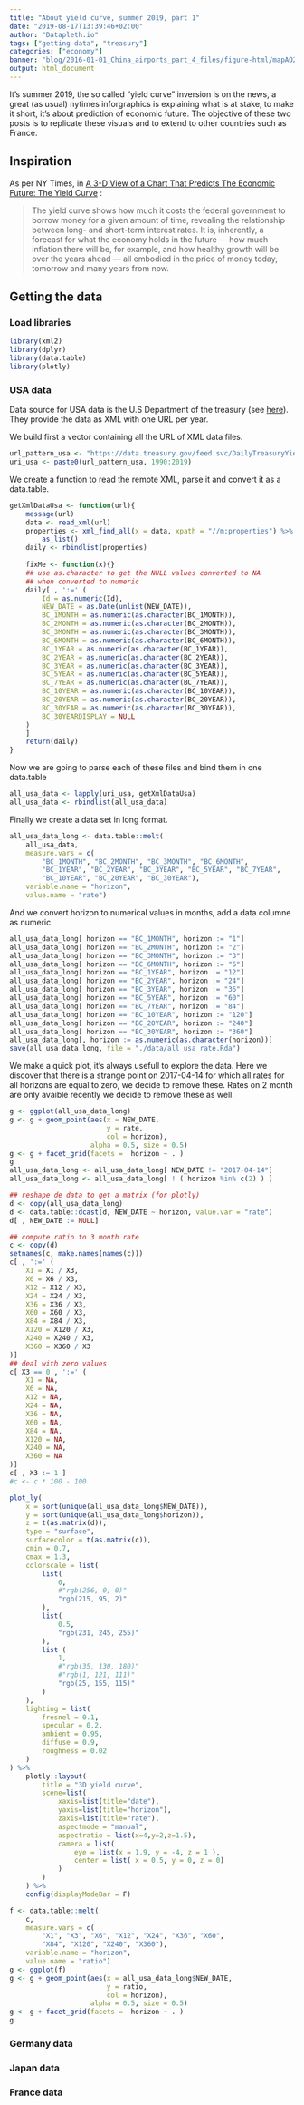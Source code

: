 ```yaml
---
title: "About yield curve, summer 2019, part 1"
date: "2019-08-17T13:39:46+02:00"
author: "Datapleth.io"
tags: ["getting data", "treasury"]
categories: ["economy"]
banner: "blog/2016-01-01_China_airports_part_4_files/figure-html/mapAO2-2.png"
output: html_document
---
```



It's summer 2019, the so called "yield curve" inversion is on the news, a great
(as usual) nytimes inforgraphics is explaining what is at stake, to make it
short, it's about prediction of economic future. The objective of these two
posts is to replicate these visuals and to extend to other countries such as France.

## Inspiration

As per NY Times, in 
[A 3-D View of a Chart That Predicts The Economic Future: The Yield Curve](https://www.nytimes.com/interactive/2015/03/19/upshot/3d-yield-curve-economic-growth.html) :

> The yield curve shows how much it costs the federal government to borrow money
for a given amount of time, revealing the relationship between long- and 
short-term interest rates. It is, inherently, a forecast for what the economy
holds in the future — how much inflation there will be, for example, and how 
healthy growth will be over the years ahead — all embodied in the price of money
today, tomorrow and many years from now.


## Getting the data

### Load libraries

```r
library(xml2)
library(dplyr)
library(data.table)
library(plotly)
```


### USA data

Data source for USA data is the U.S Department of the treasury (see [here](https://www.treasury.gov/resource-center/data-chart-center/interest-rates/Pages/TextView.aspx?data=yieldYear&year=2019)). They provide the data as XML with one URL per year.

We build first a vector containing all the URL of XML data files.

```r
url_pattern_usa <- "https://data.treasury.gov/feed.svc/DailyTreasuryYieldCurveRateData?$filter=year(NEW_DATE)%20eq%20"
uri_usa <- paste0(url_pattern_usa, 1990:2019)
```

We create a function to read the remote XML, parse it and convert it as a data.table.

```r
getXmlDataUsa <- function(url){
    message(url)
    data <- read_xml(url)
    properties <- xml_find_all(x = data, xpath = "//m:properties") %>%
        as_list()
    daily <- rbindlist(properties)
    
    fixMe <- function(x){}
    ## use as.character to get the NULL values converted to NA
    ## when converted to numeric
    daily[ , ':=' (
        Id = as.numeric(Id),
        NEW_DATE = as.Date(unlist(NEW_DATE)),
        BC_1MONTH = as.numeric(as.character(BC_1MONTH)),
        BC_2MONTH = as.numeric(as.character(BC_2MONTH)),
        BC_3MONTH = as.numeric(as.character(BC_3MONTH)),
        BC_6MONTH = as.numeric(as.character(BC_6MONTH)),
        BC_1YEAR = as.numeric(as.character(BC_1YEAR)),
        BC_2YEAR = as.numeric(as.character(BC_2YEAR)),
        BC_3YEAR = as.numeric(as.character(BC_3YEAR)),
        BC_5YEAR = as.numeric(as.character(BC_5YEAR)),
        BC_7YEAR = as.numeric(as.character(BC_7YEAR)),
        BC_10YEAR = as.numeric(as.character(BC_10YEAR)),
        BC_20YEAR = as.numeric(as.character(BC_20YEAR)),
        BC_30YEAR = as.numeric(as.character(BC_30YEAR)),
        BC_30YEARDISPLAY = NULL
    )
    ]
    return(daily)
}
```

Now we are going to parse each of these files and bind them in one data.table

```r
all_usa_data <- lapply(uri_usa, getXmlDataUsa)
all_usa_data <- rbindlist(all_usa_data)
```

Finally we create a data set in long format.

```r
all_usa_data_long <- data.table::melt(
    all_usa_data,
    measure.vars = c(
        "BC_1MONTH", "BC_2MONTH", "BC_3MONTH", "BC_6MONTH",
        "BC_1YEAR", "BC_2YEAR", "BC_3YEAR", "BC_5YEAR", "BC_7YEAR",
        "BC_10YEAR", "BC_20YEAR", "BC_30YEAR"),
    variable.name = "horizon",
    value.name = "rate")
```

And we convert horizon to numerical values in months, add a data columne as 
numeric.

```r
all_usa_data_long[ horizon == "BC_1MONTH", horizon := "1"]
all_usa_data_long[ horizon == "BC_2MONTH", horizon := "2"]
all_usa_data_long[ horizon == "BC_3MONTH", horizon := "3"]
all_usa_data_long[ horizon == "BC_6MONTH", horizon := "6"]
all_usa_data_long[ horizon == "BC_1YEAR", horizon := "12"]
all_usa_data_long[ horizon == "BC_2YEAR", horizon := "24"]
all_usa_data_long[ horizon == "BC_3YEAR", horizon := "36"]
all_usa_data_long[ horizon == "BC_5YEAR", horizon := "60"]
all_usa_data_long[ horizon == "BC_7YEAR", horizon := "84"]
all_usa_data_long[ horizon == "BC_10YEAR", horizon := "120"]
all_usa_data_long[ horizon == "BC_20YEAR", horizon := "240"]
all_usa_data_long[ horizon == "BC_30YEAR", horizon := "360"]
all_usa_data_long[, horizon := as.numeric(as.character(horizon))]
save(all_usa_data_long, file = "./data/all_usa_rate.Rda")
```

We make a quick plot, it's always usefull to explore the data. Here we discover
that there is a strange point on 2017-04-14 for which all rates for all horizons
are equal to zero, we decide to remove these.
Rates on 2 month are only avaible recently we decide to remove these as well.


```r
g <- ggplot(all_usa_data_long)
g <- g + geom_point(aes(x = NEW_DATE,
                        y = rate,
                        col = horizon),
                    alpha = 0.5, size = 0.5)
g <- g + facet_grid(facets =  horizon ~ . )
g
all_usa_data_long <- all_usa_data_long[ NEW_DATE != "2017-04-14"]
all_usa_data_long <- all_usa_data_long[ ! ( horizon %in% c(2) ) ]
```



```r
## reshape de data to get a matrix (for plotly)
d <- copy(all_usa_data_long)
d <- data.table::dcast(d, NEW_DATE ~ horizon, value.var = "rate")
d[ , NEW_DATE := NULL]

## compute ratio to 3 month rate
c <- copy(d)
setnames(c, make.names(names(c)))
c[ , ':=' (
    X1 = X1 / X3,
    X6 = X6 / X3,
    X12 = X12 / X3,
    X24 = X24 / X3,
    X36 = X36 / X3,
    X60 = X60 / X3,
    X84 = X84 / X3,
    X120 = X120 / X3,
    X240 = X240 / X3,
    X360 = X360 / X3
)]
## deal with zero values
c[ X3 == 0 , ':=' (
    X1 = NA,
    X6 = NA,
    X12 = NA,
    X24 = NA,
    X36 = NA,
    X60 = NA,
    X84 = NA,
    X120 = NA,
    X240 = NA,
    X360 = NA
)]
c[ , X3 := 1 ]
#c <- c * 100 - 100

plot_ly(
    x = sort(unique(all_usa_data_long$NEW_DATE)),
    y = sort(unique(all_usa_data_long$horizon)),
    z = t(as.matrix(d)),
    type = "surface",
    surfacecolor = t(as.matrix(c)),
    cmin = 0.7,
    cmax = 1.3,
    colorscale = list(
        list(
            0,
            #"rgb(256, 0, 0)"
            "rgb(215, 95, 2)"
        ),
        list(
            0.5,
            "rgb(231, 245, 255)"
        ),
        list (
            1,
            #"rgb(35, 130, 180)"
            #"rgb(1, 121, 111)"
            "rgb(25, 155, 115)"
        )
    ),
    lighting = list(
        fresnel = 0.1,
        specular = 0.2,
        ambient = 0.95,
        diffuse = 0.9,
        roughness = 0.02
    )
) %>%
    plotly::layout(
        title = "3D yield curve",
        scene=list(
            xaxis=list(title="date"),
            yaxis=list(title="horizon"),
            zaxis=list(title="rate"),
            aspectmode = "manual",
            aspectratio = list(x=4,y=2,z=1.5),
            camera = list(
                eye = list(x = 1.9, y = -4, z = 1 ),
                center = list( x = 0.5, y = 0, z = 0)
            )
        )
    ) %>% 
    config(displayModeBar = F) 

```


```r
f <- data.table::melt(
    c,
    measure.vars = c(
        "X1", "X3", "X6", "X12", "X24", "X36", "X60",
        "X84", "X120", "X240", "X360"),
    variable.name = "horizon",
    value.name = "ratio")
g <- ggplot(f)
g <- g + geom_point(aes(x = all_usa_data_long$NEW_DATE,
                        y = ratio,
                        col = horizon),
                    alpha = 0.5, size = 0.5)
g <- g + facet_grid(facets =  horizon ~ . )
g
```








### Germany data


### Japan data


### France data